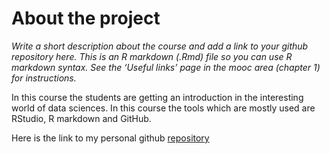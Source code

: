 
# About the project

*Write a short description about the course and add a link to your github repository here. This is an R markdown (.Rmd) file so you can use R markdown syntax. See the 'Useful links' page in the mooc area (chapter 1) for instructions.*

In this course the students are getting an introduction in the interesting world of data sciences. In this course the tools which are mostly used are RStudio, R markdown and GitHub.

Here is the link to my personal github [repository](https://github.com/juholaht/IODS-project)